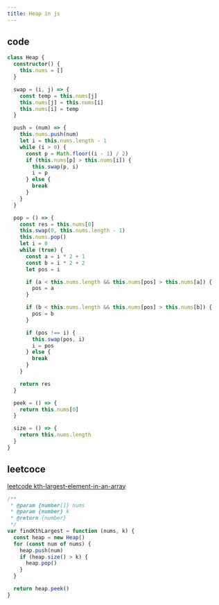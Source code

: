 ```yaml
---
title: Heap in js
---
```


## code

```ts
class Heap {
  constructor() {
    this.nums = []
  }

  swap = (i, j) => {
    const temp = this.nums[j]
    this.nums[j] = this.nums[i]
    this.nums[i] = temp
  }

  push = (num) => {
    this.nums.push(num)
    let i = this.nums.length - 1
    while (i > 0) {
      const p = Math.floor((i - 1) / 2)
      if (this.nums[p] > this.nums[i]) {
        this.swap(p, i)
        i = p
      } else {
        break
      }
    }
  }

  pop = () => {
    const res = this.nums[0]
    this.swap(0, this.nums.length - 1)
    this.nums.pop()
    let i = 0
    while (true) {
      const a = i * 2 + 1
      const b = i * 2 + 2
      let pos = i

      if (a < this.nums.length && this.nums[pos] > this.nums[a]) {
        pos = a
      }

      if (b < this.nums.length && this.nums[pos] > this.nums[b]) {
        pos = b
      }

      if (pos !== i) {
        this.swap(pos, i)
        i = pos
      } else {
        break
      }
    }

    return res
  }

  peek = () => {
    return this.nums[0]
  }

  size = () => {
    return this.nums.length
  }
}
```

## leetcoce

[leetcode kth-largest-element-in-an-array](https://leetcode.cn/problems/kth-largest-element-in-an-array/)

```ts
/**
 * @param {number[]} nums
 * @param {number} k
 * @return {number}
 */
var findKthLargest = function (nums, k) {
  const heap = new Heap()
  for (const num of nums) {
    heap.push(num)
    if (heap.size() > k) {
      heap.pop()
    }
  }

  return heap.peek()
}
```